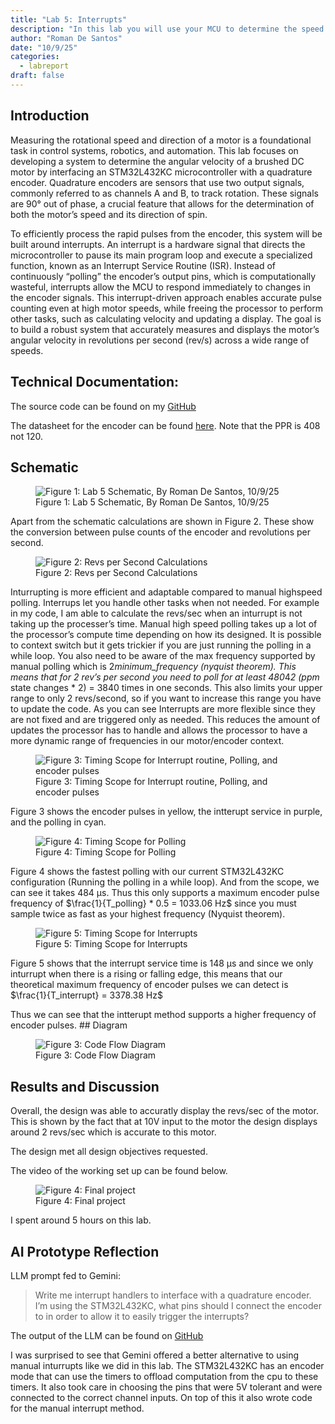 ```yaml
---
title: "Lab 5: Interrupts"
description: "In this lab you will use your MCU to determine the speed of a motor by reading from a quadrature encoder using interrupts."
author: "Roman De Santos"
date: "10/9/25"
categories:
  - labreport
draft: false
---
```


## Introduction

Measuring the rotational speed and direction of a motor is a foundational task in control systems, robotics, and automation. This lab focuses on developing a system to determine the angular velocity of a brushed DC motor by interfacing an STM32L432KC microcontroller with a quadrature encoder. Quadrature encoders are sensors that use two output signals, commonly referred to as channels A and B, to track rotation. These signals are 90° out of phase, a crucial feature that allows for the determination of both the motor's speed and its direction of spin.


To efficiently process the rapid pulses from the encoder, this system will be built around interrupts. An interrupt is a hardware signal that directs the microcontroller to pause its main program loop and execute a specialized function, known as an Interrupt Service Routine (ISR). Instead of continuously "polling" the encoder's output pins, which is computationally wasteful, interrupts allow the MCU to respond immediately to changes in the encoder signals. This interrupt-driven approach enables accurate pulse counting even at high motor speeds, while freeing the processor to perform other tasks, such as calculating velocity and updating a display. The goal is to build a robust system that accurately measures and displays the motor's angular velocity in revolutions per second (rev/s) across a wide range of speeds.

## Technical Documentation:

The source code can be found on my [GitHub](https://github.com/roman-de-santos/E155/tree/main/Lab5/MCU/Src%20Backup)

The datasheet for the encoder can be found [here](https://hmc-e155.github.io/assets/lab/25GA370.pdf). Note that the PPR is 408 not 120.

## Schematic

![Figure 1: Lab 5 Schematic, By Roman De Santos, 10/9/25](images/Schematic.png)

Apart from the schematic calculations are shown in Figure 2. These show the conversion between pulse counts of the encoder and revolutions per second.

![Figure 2: Revs per Second Calculations](images/Calculations1.png)

Inturrupting is more efficient and adaptable compared to manual highspeed polling. Interrups let you handle other tasks when not needed. For example in my code, I am able to calculate the revs/sec when an inturrupt is not taking up the processer's time. Manual high speed polling takes up a lot of the processor's compute time depending on how its designed. It is possible to context switch but it gets trickier if you are just running the polling in a while loop. You also need to be aware of the max frequency supported by manual polling which is 2*minimum_frequency (nyquist theorem). This means that for 2 rev's per second you need to poll for at least 480*4*2 (ppm * state changes * 2) = 3840 times in one seconds. This also limits your upper range to only 2 revs/second, so if you want to increase this range you have to update the code. As you can see Interrupts are more flexible since they are not fixed and are triggered only as needed. This reduces the amount of updates the processor has to handle and allows the processor to have a more dynamic range of frequencies in our motor/encoder context.

![Figure 3: Timing Scope for Interrupt routine, Polling, and encoder pulses](images/AllTime.png)

Figure 3 shows the encoder pulses in yellow, the intterupt service in purple, and the polling in cyan. 

![Figure 4: Timing Scope for Polling](images/PollingTiming.png)

Figure 4 shows the fastest polling with our current STM32L432KC configuration (Running the polling in a while loop). And from the scope, we can see it takes 484 µs. Thus this only supports a maximum encoder pulse frequency of $\frac{1}{T_polling} * 0.5 = 1033.06 Hz$ since you must sample twice as fast as your highest frequency (Nyquist theorem).

![Figure 5: Timing Scope for Interrupts](images/InterruptTime.png)

Figure 5 shows that the interrupt service time is 148 µs and since we only inturrupt when there is a rising or falling edge, this means that our theoretical maximum frequency of encoder pulses we can detect is  $\frac{1}{T_interrupt} = 3378.38 Hz$

Thus we can see that the intterupt method supports a higher frequency of encoder pulses. 
## Diagram

![Figure 3: Code Flow Diagram](images/Diagram.png)

## Results and Discussion

Overall, the design was able to accuratly display the revs/sec of the motor. This is shown by the fact that at 10V input to the motor the design displays around 2 revs/sec which is accurate to this motor.

The design met all design objectives requested.

The video of the working set up can be found below.

![Figure 4: Final project](images/Project.jpg)


I spent around 5 hours on this lab.

## AI Prototype Reflection

LLM prompt fed to Gemini: 

>Write me interrupt handlers to interface with a quadrature encoder. I’m using the STM32L432KC, what pins should I connect the encoder to in order to allow it to easily trigger the interrupts?

The output of the LLM can be found on [GitHub](https://github.com/roman-de-santos/E155/blob/main/Lab5/AIPrototype/GeminiOutput.pdf)

I was surprised to see that Gemini offered a better alternative to using manual inturrupts like we did in this lab. The STM32L432KC has an encoder mode that can use the timers to offload computation from the cpu to these timers. It also took care in choosing the pins that were 5V tolerant and were connected to the correct channel inputs. On top of this it also wrote code for the manual interrupt method.